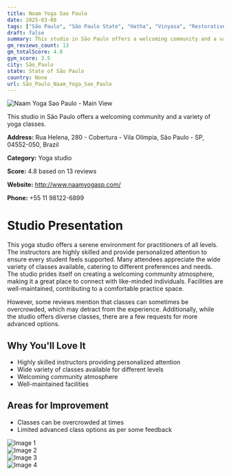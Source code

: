 ```yaml
---
title: Naam Yoga Sao Paulo
date: 2025-03-08
tags: ["São Paulo", "São Paulo State", "Hatha", "Vinyasa", "Restorative", "community", "size", "São Paulo"]  
draft: false
summary: This studio in São Paulo offers a welcoming community and a variety of yoga classes.
gm_reviews_count: 13
gm_totalScore: 4.8
gym_score: 3.5
city: São_Paulo
state: State of São Paulo
country: None
url: São_Paulo_Naam_Yoga_Sao_Paulo
---
```


<div className="aspect-[16/9] relative my-8">
  <img 
    src="https://lh5.googleusercontent.com/p/AF1QipMFtiO7-Qh92BYfg8MF8YMuKen6ad-5TLkaLhc=w1920-h1080-k-no"
    alt="Naam Yoga Sao Paulo - Main View"
    className="object-cover absolute inset-0 w-full h-full rounded-lg"
  />
</div>

This studio in São Paulo offers a welcoming community and a variety of yoga classes.

**Address:** Rua Helena, 280 - Cobertura - Vila Olímpia, São Paulo - SP, 04552-050, Brazil

**Category:** Yoga studio

**Score:** 4.8 based on 13 reviews

**Website:** http://www.naamyogasp.com/

**Phone:** +55 11 98122-6899

# Studio Presentation

This yoga studio offers a serene environment for practitioners of all levels. The instructors are highly skilled and provide personalized attention to ensure every student feels supported. Many attendees appreciate the wide variety of classes available, catering to different preferences and needs. The studio prides itself on creating a welcoming community atmosphere, making it a great place to connect with like-minded individuals. Facilities are well-maintained, contributing to a comfortable practice space.

However, some reviews mention that classes can sometimes be overcrowded, which may detract from the experience. Additionally, while the studio offers diverse classes, there are a few requests for more advanced options.

## Why You'll Love It

- Highly skilled instructors providing personalized attention
- Wide variety of classes available for different levels
- Welcoming community atmosphere
- Well-maintained facilities

## Areas for Improvement

- Classes can be overcrowded at times
- Limited advanced class options as per some feedback

<div className="grid grid-cols-1 xl:grid-cols-2 gap-4 my-8">
<div className="aspect-[4/3] relative"><img src="https://lh5.googleusercontent.com/p/AF1QipNeY5KYHX8pRGvIzhB94GcQ2I4J8njMlMVS4MA=w1920-h1080-k-no" alt="Image 1" className="object-cover absolute inset-0 w-full h-full rounded-lg" /></div>
<div className="aspect-[4/3] relative"><img src="https://lh5.googleusercontent.com/p/AF1QipMARwsYkgBtubaV8oJkM41_RYb_GT-3g92-qUxm=w1920-h1080-k-no" alt="Image 2" className="object-cover absolute inset-0 w-full h-full rounded-lg" /></div>
<div className="aspect-[4/3] relative"><img src="https://lh5.googleusercontent.com/p/AF1QipMRKc5VhryKOHsx0Xdpq-5MzMr9hZ7EqbZrgQM=w1920-h1080-k-no" alt="Image 3" className="object-cover absolute inset-0 w-full h-full rounded-lg" /></div>
<div className="aspect-[4/3] relative"><img src="https://lh5.googleusercontent.com/p/AF1QipOjonZjaWm45L1QNlibThlneffibmMx0p18eWit=w1920-h1080-k-no" alt="Image 4" className="object-cover absolute inset-0 w-full h-full rounded-lg" /></div>
</div>